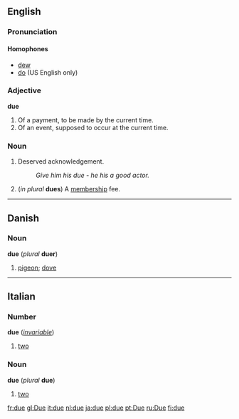 ==English==

{{rank|opportunity|lines|personal|794|due|Henry|society|boat}}

===Pronunciation===
====Homophones====
*[[dew]] 
*[[do]] (US English only)


===Adjective===
'''due''' {{notcomp}}

#Of a payment, to be made by the current time.
#Of an event, supposed to occur at the current time.

===Noun===
{{en-noun-reg}}

#Deserved acknowledgement.
#:''Give him his due - he his a good actor.''
#(''in plural'' '''dues''') A [[membership]] fee.

----
==Danish==
===Noun===
'''due''' (''plural'' '''duer''')

#[[pigeon]]; [[dove]]

----
==Italian==
===Number===
'''due''' (''[[invariable]]'')

#[[two]]

<!--do not put non-English translations in foreign-language entries-->

===Noun===
'''due''' {{m}} (''plural'' '''due''') <!--sic-->

#[[two]]


[[fr:due]]
[[gl:Due]]
[[it:due]]
[[nl:due]]
[[ja:due]]
[[pl:due]]
[[pt:Due]]
[[ru:Due]]
[[fi:due]]